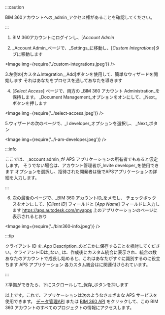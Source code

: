 


:::caution

BIM 360アカウントへの_admin_アクセス権があることを確認してください。


:::



1. BIM 360アカウントにログインし、[_Account Admin_

2. _Account Admin_ページで、_Settings_に移動し、[_Custom Integrations_]タブに移動します

<Image img={require('./custom-integrations.jpeg')} />

3.左側の[カスタムIntegration__Add]ボタンを使用して、簡単なウィザードを開始します
それはあなたをプロセスを通してあなたを導きます

4. [_Select Access_] ページで、両方の _BIM 360 アカウント Administration_を保持します。
_Document Management_オプションをオンにして、_Next_ボタンを押します

<Image img={require('../select-access.jpeg')} />

5.ウィザードの次のページで、_I developer_オプションを選択し、
_Next_ボタン

<Image img={require('../i-am-developer.jpeg')} />



:::info

ここでは、_account admin_が APS アプリケーションの所有者でもあると仮定します。
そうでない場合は、アカウント管理者が_Invite developer_を使用できます
オプションを選択し、招待された開発者は後でAPSアプリケーションの詳細を入力します。


:::



6. 次の最後のページで、_BIM 360 アカウントID_をメモし、
チェックボックスをオンにして、[_Client ID_] フィールドと [_App Name_] フィールドに入力します
https://aps.autodesk.com/myapps 上のアプリケーションのページに表示されるとおり

<Image img={require('../bim360-info.jpeg')} />



:::tip

クライアント ID を_App Description_のどこかに保存することを検討してください。クライアントIDは_ない_
は、作成後にカスタム統合に表示され、統合の数
あなたのアカウントで成長し始めると、これはあなたがすぐに識別するのに役立ちます APS アプリケーション
各カスタム統合はに関連付けられています。


:::



7.準備ができたら、下にスクロールして_保存_ボタンを押します

以上です。これで、アプリケーションは次のようなさまざまな APS サービスを使用できます。
[データ管理API](https://aps.autodesk.com/en/docs/data/v2/developers_guide/overview)
または [BIM 360 API](https://aps.autodesk.com/en/docs/bim360/v1/overview/introduction)
をクリックして、この BIM 360 アカウントのすべてのプロジェクトの情報にアクセスします。
